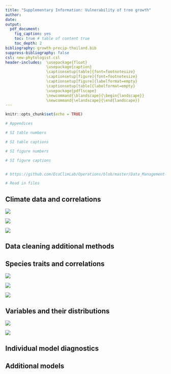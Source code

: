 ```yaml
---
title: "Supplementary Information: Vulnerability of tree growth"
author: 
date: 
output: 
  pdf_document:
    fig_caption: yes
    toc: true # table of content true
    toc_depth: 2  
bibliography: growth-precip-thailand.bib
suppress-bibliography: false
csl: new-phytologist.csl
header-includes:  \usepackage{float}
                  \usepackage{caption}
                  \captionsetup[table]{font=footnotesize}
                  \captionsetup[figure]{font=footnotesize}
                  \captionsetup[figure]{labelformat=empty}
                  \captionsetup[table]{labelformat=empty}
                  \usepackage{pdflscape}
                  \newcommand{\blandscape}{\begin{landscape}}
                  \newcommand{\elandscape}{\end{landscape}}
---
```


```r
knitr::opts_chunk$set(echo = TRUE)

# Appendices

# SI table numbers

# SI table captions

# SI figure numbers

# SI figure captions


# https://github.com/EcoClimLab/Operations/blob/master/Data_Management-Scientific_Workflow/manuscript_prep_with_Rmd.md
```

```r
# Read in files
```

\newpage

## Climate data and correlations

![](../results/plots/climate_data_timeseries_2007_2019.png)

![](../results/plots/climate_data_correlations.png)

![](display/env_vars_SI.png)

\newpage

## Data cleaning additional methods

\newpage

## Species traits and correlations

![](display/Fig_SI_species_sensitivities.png)

![](display/sens_corr.png)

![](display/Fig_trait_intercept_plot.png)

\newpage

## Variables and their distributions

![](display/explore/twi.png)

![](display/explore/dbh_cii.png)

\newpage

## Individual model diagnostics

\newpage

## Additional models